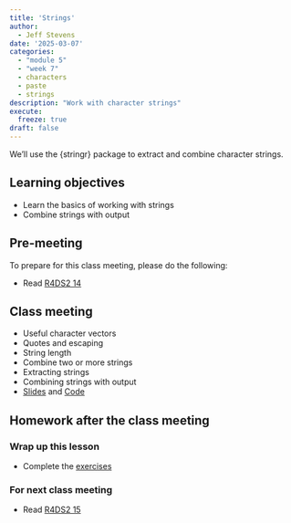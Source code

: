 ```yaml
---
title: 'Strings'
author:
  - Jeff Stevens
date: '2025-03-07'
categories: 
  - "module 5"
  - "week 7"
  - characters
  - paste
  - strings
description: "Work with character strings"
execute:
  freeze: true
draft: false
---
```


We'll use the {stringr} package to extract and combine character strings.

## Learning objectives

* Learn the basics of working with strings
* Combine strings with output


## Pre-meeting

To prepare for this class meeting, please do the following:

* Read [R4DS2 14](https://r4ds.hadley.nz/strings.html){target='_blank'}

## Class meeting

* Useful character vectors
* Quotes and escaping
* String length
* Combine two or more strings
* Extracting strings
* Combining strings with output
* [Slides](../../slides/20_strings.qmd){target="_blank"} and [Code](../../code/20_strings.html){target="_blank"}

## Homework after the class meeting
### Wrap up this lesson

* Complete the [exercises](https://its-ianr-shiny.unl.edu/users/jstevens5/dpavir2025/20_strings/){target='_blank'}

### For next class meeting

* Read [R4DS2 15](https://r4ds.hadley.nz/regexps.html){target='_blank'}
